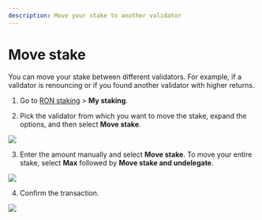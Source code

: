 ```yaml
---
description: Move your stake to another validator
---
```



# Move stake
You can move your stake between different validators.
For example, if a validator is renouncing or if you found
another validator with higher returns.

1. Go to [RON staking](https://app.roninchain.com/staking) >
**My staking**.

2. Pick the validator from which you want to move the stake,
expand the options, and then select **Move stake**.
<img src={stepOne} width={1440} />

3. Enter the amount manually and select **Move stake**.
To move your entire stake, select **Max**
followed by **Move stake and undelegate**.
<img src={stepTwo} width={400} />

4. Confirm the transaction.
<img src={stepThree} width={400} />
